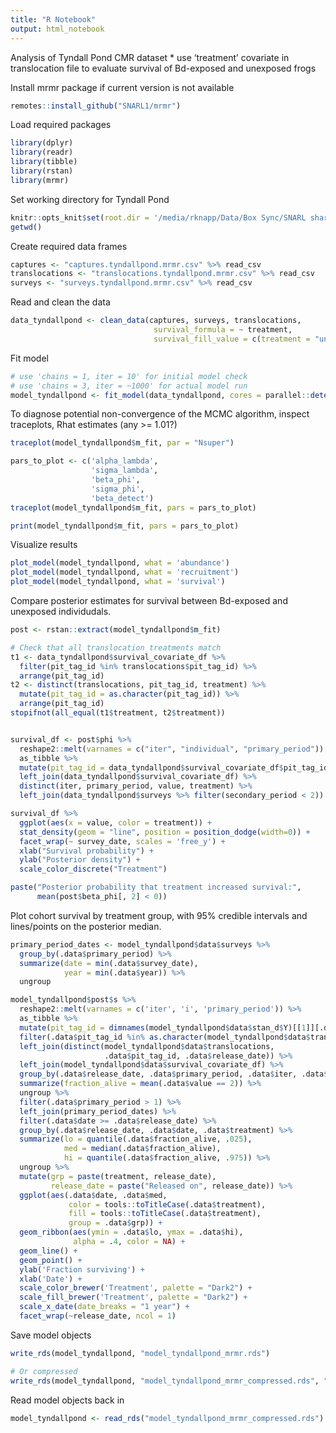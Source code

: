 ```yaml
---
title: "R Notebook"
output: html_notebook
---
```

Analysis of Tyndall Pond CMR dataset
* use 'treatment' covariate in translocation file to evaluate survival of Bd-exposed and unexposed frogs

Install mrmr package if current version is not available
```r
remotes::install_github("SNARL1/mrmr")
```

Load required packages
```r
library(dplyr)
library(readr)
library(tibble)
library(rstan)
library(mrmr)
```

Set working directory for Tyndall Pond
```r
knitr::opts_knit$set(root.dir = '/media/rknapp/Data/Box Sync/SNARL shared folder/Projects/cmr_analysis/sites/tyndall/tyndall')
getwd()
```

Create required data frames
```r
captures <- "captures.tyndallpond.mrmr.csv" %>% read_csv
translocations <- "translocations.tyndallpond.mrmr.csv" %>% read_csv
surveys <- "surveys.tyndallpond.mrmr.csv" %>% read_csv
```

Read and clean the data
```r
data_tyndallpond <- clean_data(captures, surveys, translocations,
                                survival_formula = ~ treatment,
                                survival_fill_value = c(treatment = "unexposed"))
```

Fit model
```r
# use 'chains = 1, iter = 10' for initial model check
# use 'chains = 3, iter = ~1000' for actual model run
model_tyndallpond <- fit_model(data_tyndallpond, cores = parallel::detectCores())
```

To diagnose potential non-convergence of the MCMC algorithm, inspect traceplots, Rhat estimates (any >= 1.01?)
```r
traceplot(model_tyndallpond$m_fit, par = "Nsuper")

pars_to_plot <- c('alpha_lambda', 
                  'sigma_lambda', 
                  'beta_phi', 
                  'sigma_phi', 
                  'beta_detect')
traceplot(model_tyndallpond$m_fit, pars = pars_to_plot)

print(model_tyndallpond$m_fit, pars = pars_to_plot)
```

Visualize results
```r
plot_model(model_tyndallpond, what = 'abundance')
plot_model(model_tyndallpond, what = 'recruitment')
plot_model(model_tyndallpond, what = 'survival')
```
Compare posterior estimates for survival between Bd-exposed and unexposed 
individudals. 

```r
post <- rstan::extract(model_tyndallpond$m_fit)

# Check that all translocation treatments match
t1 <- data_tyndallpond$survival_covariate_df %>%
  filter(pit_tag_id %in% translocations$pit_tag_id) %>%
  arrange(pit_tag_id)
t2 <- distinct(translocations, pit_tag_id, treatment) %>%
  mutate(pit_tag_id = as.character(pit_tag_id)) %>%
  arrange(pit_tag_id)
stopifnot(all_equal(t1$treatment, t2$treatment))


survival_df <- post$phi %>%
  reshape2::melt(varnames = c("iter", "individual", "primary_period")) %>%
  as_tibble %>%
  mutate(pit_tag_id = data_tyndallpond$survival_covariate_df$pit_tag_id[individual]) %>%
  left_join(data_tyndallpond$survival_covariate_df) %>%
  distinct(iter, primary_period, value, treatment) %>%
  left_join(data_tyndallpond$surveys %>% filter(secondary_period < 2))

survival_df %>%
  ggplot(aes(x = value, color = treatment)) + 
  stat_density(geom = "line", position = position_dodge(width=0)) + 
  facet_wrap(~ survey_date, scales = 'free_y') + 
  xlab("Survival probability") + 
  ylab("Posterior density") + 
  scale_color_discrete("Treatment")

paste("Posterior probability that treatment increased survival:", 
      mean(post$beta_phi[, 2] < 0))
```
Plot cohort survival by treatment group, with 95% credible intervals and 
lines/points on the posterior median.

```r
primary_period_dates <- model_tyndallpond$data$surveys %>%
  group_by(.data$primary_period) %>%
  summarize(date = min(.data$survey_date),
            year = min(.data$year)) %>%
  ungroup

model_tyndallpond$post$s %>%
  reshape2::melt(varnames = c('iter', 'i', 'primary_period')) %>%
  as_tibble %>%
  mutate(pit_tag_id = dimnames(model_tyndallpond$data$stan_d$Y)[[1]][.data$i]) %>%
  filter(.data$pit_tag_id %in% as.character(model_tyndallpond$data$translocations$pit_tag_id)) %>%
  left_join(distinct(model_tyndallpond$data$translocations,
                     .data$pit_tag_id, .data$release_date)) %>%
  left_join(model_tyndallpond$data$survival_covariate_df) %>%
  group_by(.data$release_date, .data$primary_period, .data$iter, .data$treatment) %>%
  summarize(fraction_alive = mean(.data$value == 2)) %>%
  ungroup %>%
  filter(.data$primary_period > 1) %>%
  left_join(primary_period_dates) %>%
  filter(.data$date >= .data$release_date) %>%
  group_by(.data$release_date, .data$date, .data$treatment) %>%
  summarize(lo = quantile(.data$fraction_alive, .025),
            med = median(.data$fraction_alive),
            hi = quantile(.data$fraction_alive, .975)) %>%
  ungroup %>%
  mutate(grp = paste(treatment, release_date), 
         release_date = paste("Released on", release_date)) %>%
  ggplot(aes(.data$date, .data$med,
             color = tools::toTitleCase(.data$treatment),
             fill = tools::toTitleCase(.data$treatment), 
             group = .data$grp)) +
  geom_ribbon(aes(ymin = .data$lo, ymax = .data$hi),
              alpha = .4, color = NA) +
  geom_line() +
  geom_point() +
  ylab('Fraction surviving') +
  xlab('Date') +
  scale_color_brewer('Treatment', palette = "Dark2") +
  scale_fill_brewer('Treatment', palette = "Dark2") +
  scale_x_date(date_breaks = "1 year") + 
  facet_wrap(~release_date, ncol = 1)
```


Save model objects
```r
write_rds(model_tyndallpond, "model_tyndallpond_mrmr.rds")

# Or compressed
write_rds(model_tyndallpond, "model_tyndallpond_mrmr_compressed.rds", "xz", compression = 9L)
```

Read model objects back in
```r
model_tyndallpond <- read_rds("model_tyndallpond_mrmr_compressed.rds")
```

